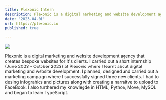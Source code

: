 ```yaml
---
title: Plexonic Intern
description: Plexonic is a digital marketing and website development agency that creates bespoke websites for it's clients. I carried out a short internship (June 2023 - October 2023) at Plexonic where I learnt about digital marketing and website development 
date: "2023-04-01"
url: https://plexonic.io
published: true
  
---
```



[![](/planetfall.png)](https://planetfall.io)


Plexonic is a digital marketing and website development agency that creates bespoke websites for it's clients. I carried out a short internship (June 2023 - October 2023) at Plexonic where I learnt about digital marketing and website development. I planned, designed and carried out a marketing campaign where I successfully signed three new clients. I had to desing infograhics and pictures along with creating a narraitve to upload to FaceBook. I also furthered my knowlegde in HTML, Python, Move, MySQL and began to learn TypeScript. 
